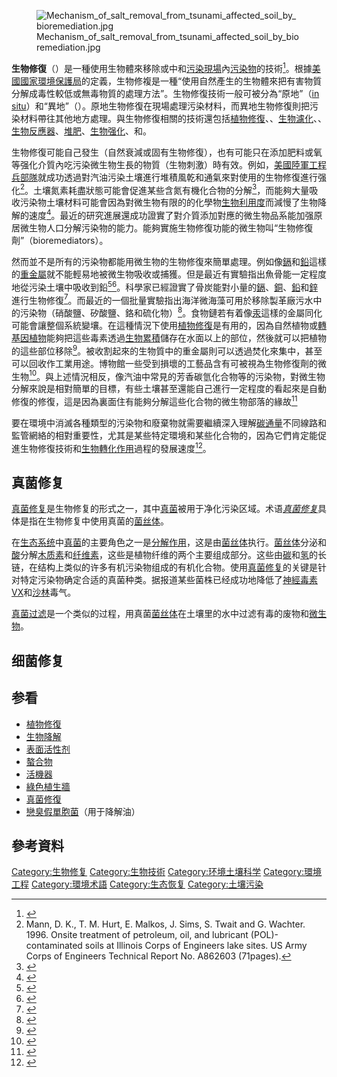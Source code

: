 [[File:Mechanism_of_salt_removal_from_tsunami_affected_soil_by_bioremediation.jpg|thumb]]

'''生物修復'''（{{lang-en|Bioremediation}}）是一種使用生物體來移除或中和[[棕土|污染現場]]內[[污染物|污染物]]的技術<ref>{{Cite web |url=http://ei.cornell.edu/biodeg/bioremed/ |title=存档副本 |access-date=2016-09-04 |archive-date=2021-04-11 |archive-url=https://web.archive.org/web/20210411205108/http://ei.cornell.edu/biodeg/bioremed/ |dead-url=no }}</ref>。根據[[美國國家環境保護局|美國國家環境保護局]]的定義，生物修複是一種“使用自然產生的生物體來把有害物質分解成毒性較低或無毒物質的處理方法”。生物修復技術一般可被分為“原地”（[[in_situ|in situ]]）和“異地”（{{le|異地保育|Ex situ conservation|ex situ}}）。原地生物修復在現場處理污染材料，而異地生物修復則把污染材料帶往其他地方處理。與生物修復相關的技術還包括[[植物修復|植物修復]]、{{le|生物通風|bioventing}}、[[生物濾化|生物濾化]]、{{le|土地耕耘|landfarming}}、[[生物反應器|生物反應器]]、[[堆肥|堆肥]]、[[生物强化|生物强化]]、{{le|根濾作用|rhizofiltration}}和{{le|生物刺激|biostimulation}}。

生物修復可能自己發生（自然衰減或固有生物修復），也有可能只在添加肥料或氧等强化介質內吃污染微生物生長的物質（生物刺激）時有效。例如，[[美國陸軍工程兵部隊|美國陸軍工程兵部隊]]就成功透過對汽油污染土壤進行堆積風乾和通氣來對使用{{le|土地耕耘|landfarming}}的生物修復進行强化<ref>Mann, D. K., T. M. Hurt, E.  Malkos, J. Sims, S. Twait and G. Wachter.  1996.  Onsite treatment of petroleum, oil, and lubricant (POL)-contaminated soils at Illinois Corps of Engineers lake sites.  US Army Corps of Engineers Technical  Report No. A862603 (71pages).</ref>。土壤氮素耗盡狀態可能會促進某些含氮有機化合物的分解<ref>{{cite journal | last1 = Sims | first1 = G.K. | year = 2006 | title = Nitrogen Starvation Promotes Biodegradation of N-Heterocyclic Compounds in Soil | url = | journal = Soil Biology & Biochemistry | volume = 38 | issue = | pages = 2478–2480 | doi=10.1016/j.soilbio.2006.01.006}}</ref>，而能夠大量吸收污染物土壤材料可能會因為對微生物有限的的化學物[[生物利用度|生物利用度]]而減慢了生物降解的速度<ref>{{cite journal | last1 = O'Loughlin | first1 = E. J | last2 = Traina | first2 = S. J. | last3 = Sims | first3 = G. K. | year = 2000 | title = Effects of sorption on the biodegradation of 2-methylpyridine in aqueous suspensions of reference clay minerals | url = | journal = Environ. Toxicol. and Chem | volume = 19 | issue = | pages = 2168–2174 | doi=10.1002/etc.5620190904}}</ref>。最近的研究進展還成功證實了對介質添加對應的微生物品系能加强原居微生物人口分解污染物的能力。能夠實施生物修復功能的微生物叫“生物修復劑”（bioremediators）。

然而並不是所有的污染物都能用微生物的生物修復來簡單處理。例如像[[鎘|鎘]]和[[鉛|鉛]]這樣的[[重金屬|重金屬]]就不能輕易地被微生物吸收或捕獲。但是最近有實驗指出魚骨能一定程度地從污染土壤中吸收到鉛<ref>{{cite web|url=http://www.ncbi.nlm.nih.gov/pmc/articles/PMC3261960/|journal=Environmental Health Perspectives|title=Remediating Soil Lead with Fishbones|date=January 2012|author=Kris S. Freeman|access-date=2016-09-04|archive-date=2021-08-09|archive-url=https://web.archive.org/web/20210809105636/https://www.ncbi.nlm.nih.gov/pmc/articles/PMC3261960/|dead-url=no}}</ref><ref>{{Cite web |url=http://coastguard.dodlive.mil/2012/07/battling-lead-contamination-one-fish-bone-at-a-time/ |title=存档副本 |access-date=2016-09-04 |archive-date=2013-06-14 |archive-url=https://web.archive.org/web/20130614104453/http://coastguard.dodlive.mil/2012/07/battling-lead-contamination-one-fish-bone-at-a-time/ |dead-url=yes }}</ref>。科學家已經證實了骨炭能對小量的[[鎘|鎘]]、[[銅|銅]]、[[鉛|鉛]]和[[鋅|鋅]]進行生物修復<ref>{{cite web|url=http://www.ncbi.nlm.nih.gov/pubmed/17489175|title=Chemical fixation of metals in soil using bone char and assessment of the soil genotoxicity|date=February 2007|author=Huan Jing Ke Xue|access-date=2016-09-04|archive-date=2020-05-18|archive-url=https://web.archive.org/web/20200518131046/https://www.ncbi.nlm.nih.gov/pubmed/17489175|dead-url=no}}</ref>。而最近的一個批量實驗指出海洋微海藻可用於移除製革廠污水中的污染物（硝酸鹽、矽酸鹽、鉻和硫化物）<ref>{{cite web |url=http://www.scitechnol.com/bioremediation-of-tannery-wastewater-using-immobilized-marine-microalga-tetraselmis-sp-experimental-studies-and-pseudosecond-order-kinetics-Sp6P.php?article_id=3505 |title=marine Biology and ocenography |author=Adam s |deadurl=yes |archiveurl=http://arquivo.pt/wayback/20160515052649/http://www.scitechnol.com/bioremediation-of-tannery-wastewater-using-immobilized-marine-microalga-tetraselmis-sp-experimental-studies-and-pseudosecond-order-kinetics-Sp6P.php?article_id=3505 |archivedate=2016-05-15 }}</ref>。食物鏈若有着像[[汞|汞]]這樣的金屬同化可能會讓整個系統變壤。在這種情況下使用[[植物修復|植物修復]]是有用的，因為自然植物或[[轉基因植物|轉基因植物]]能夠把這些毒素透過[[生物累積|生物累積]]儲存在水面以上的部位，然後就可以把植物的這些部位移除<ref>{{cite journal | author=Meagher, RB | title=Phytoremediation of toxic elemental and organic pollutants | journal=Current Opinion in Plant Biology  | volume=3 | issue=2 | year=2000 | pages=153–162 | pmid=10712958 | doi=10.1016/S1369-5266(99)00054-0}}</ref>。被收割起來的生物質中的重金屬則可以透過焚化來集中，甚至可以回收作工業用途。博物館一些受到損壞的工藝品含有可被視為生物修復劑的微生物<ref>{{cite journal|title=Microorganisms Attack Synthetic Polymers in Items Representing Our Cultural Heritage|url=https://archive.org/details/sim_applied-and-environmental-microbiology_2008-02_74_3/page/564|author1=Francesca Cappitelli|author2=Claudia Sorlini|journal=Applied and Environmental Microbiology|date=2008|volume=74|pmc=2227722|pmid=18065627|doi=10.1128/AEM.01768-07|pages=564–9}}</ref>。與上述情況相反，像汽油中常見的芳香碳氫化合物等的污染物，對微生物分解來說是相對簡單的目標，有些土壤甚至還能自己進行一定程度的看起來是自動修復的修復，這是因為裏面住有能夠分解這些化合物的微生物部落的緣故<ref name="Olapade 2014">{{cite journal|last1=Olapade|first1=OA|last2=Ronk|first2=AJ|title=Isolation, Characterization and Community Diversity of Indigenous Putative Toluene-Degrading Bacterial Populations with Catechol-2,3-Dioxygenase Genes in Contaminated Soils|journal=Microbial Ecology|date=2014|volume=69|pmid=25052383|url=http://www.ncbi.nlm.nih.gov/pubmed/25052383|doi=10.1007/s00248-014-0466-6|pages=59–65|access-date=2016-09-04|archive-date=2020-05-18|archive-url=https://web.archive.org/web/20200518131103/https://www.ncbi.nlm.nih.gov/pubmed/25052383|dead-url=no}}</ref>

要在環境中消滅各種類型的污染物和廢棄物就需要繼續深入理解[[碳循環|碳通量]]不同線路和監管網絡的相對重要性，尤其是某些特定環境和某些化合物的，因為它們肯定能促進生物修復技術和[[生物轉化作用|生物轉化作用]]過程的發展速度<ref name=Diaz>{{cite book | author = Diaz E (editor). | title = Microbial Biodegradation: Genomics and Molecular Biology | edition = 1st | publisher = Caister Academic Press | year = 2008 | url = http://www.horizonpress.com/biod | id = http://www.horizonpress.com/biod | isbn = 1-904455-17-4 | access-date = 2016-09-04 | archive-date = 2016-07-24 | archive-url = https://web.archive.org/web/20160724102936/http://www.horizonpress.com/biod | dead-url = no }}</ref>。

== 真菌修复 ==
[[真菌修复|真菌修复]]是生物修复的形式之一，其中[[真菌|真菌]]被用于净化污染区域。术语''[[真菌修复|真菌修复]]''具体是指在生物修复中使用真菌的[[菌丝体|菌丝体]]。

在[[生态系统|生态系统]]中[[真菌|真菌]]的主要角色之一是[[分解作用|分解作用]]，这是由[[菌丝体|菌丝体]]执行。[[菌丝体|菌丝体]]分泌{{le|真菌胞外酶活动|Fungal extracellular enzyme activity}}和[[酸|酸]]分解[[木质素|木质素]]和[[纤维素|纤维素]]，这些是植物纤维的两个主要组成部分。这些由[[碳|碳]]和[[氢|氢]]的长链，在结构上类似的许多有机污染物组成的有机化合物。使用[[真菌修复|真菌修复]]的关键是针对特定污染物确定合适的真菌种类。据报道某些菌株已经成功地降低了[[神經毒素|神經毒素]][[VX_(神經毒劑)|VX]]和[[沙林|沙林]]毒气。

[[真菌过滤|真菌过滤]]是一个类似的过程，用真菌[[菌丝体|菌丝体]]在土壤里的水中过滤有毒的废物和[[微生物|微生物]]。

== 细菌修复 ==

== 参看 ==
{{Portal box|生物技术|真菌}}
{{colbegin}}
* [[植物修復|植物修復]]
* [[生物降解|生物降解]]
* [[表面活性剂|表面活性剂]]
* [[螯合物|螯合物]]
* [[活機器|活機器]]
* [[綠色植生牆|綠色植生牆]]
* [[真菌修復|真菌修復]]
* [[戀臭假單胞菌|戀臭假單胞菌]]（用于降解油）
{{colend}}

== 參考資料 ==
{{reflist}}

{{污染}}

[[Category:生物修复|Category:生物修复]]
[[Category:生物技術|Category:生物技術]]
[[Category:环境土壤科学|Category:环境土壤科学]]
[[Category:環境工程|Category:環境工程]]
[[Category:環境术語|Category:環境术語]]
[[Category:生态恢复|Category:生态恢复]]
[[Category:土壤污染|Category:土壤污染]]